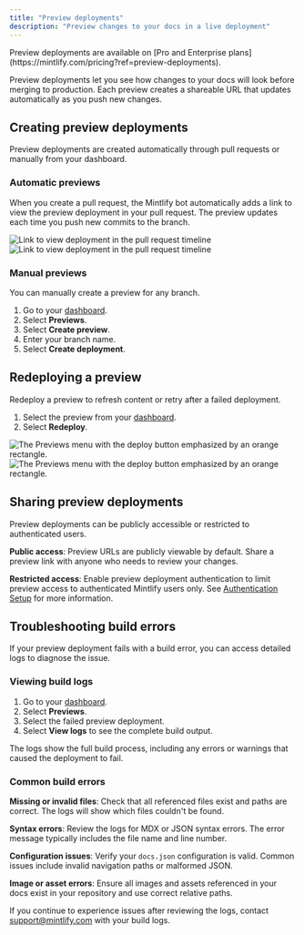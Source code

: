 ```yaml
---
title: "Preview deployments"
description: "Preview changes to your docs in a live deployment"
---
```


<Info>
  Preview deployments are available on [Pro and Enterprise plans](https://mintlify.com/pricing?ref=preview-deployments).
</Info>

Preview deployments let you see how changes to your docs will look before merging to production. Each preview creates a shareable URL that updates automatically as you push new changes.

## Creating preview deployments

Preview deployments are created automatically through pull requests or manually from your dashboard.

### Automatic previews

When you create a pull request, the Mintlify bot automatically adds a link to view the preview deployment in your pull request. The preview updates each time you push new commits to the branch.

<Frame>
  <img src="/images/previews/preview-deployment-light.png" alt="Link to view deployment in the pull request timeline" className="block dark:hidden" />
  <img src="/images/previews/preview-deployment-dark.png" alt="Link to view deployment in the pull request timeline" className="hidden dark:block" />
</Frame>

### Manual previews

You can manually create a preview for any branch.

1. Go to your [dashboard](https://dashboard.mintlify.com/).
2. Select **Previews**.
3. Select **Create preview**.
4. Enter your branch name.
5. Select **Create deployment**.

## Redeploying a preview

Redeploy a preview to refresh content or retry after a failed deployment.

1. Select the preview from your [dashboard](https://dashboard.mintlify.com/).
2. Select **Redeploy**.

<Frame>
  <img src="/images/previews/redeploy-preview-light.png" alt="The Previews menu with the deploy button emphasized by an orange rectangle." className="block dark:hidden" />
  <img src="/images/previews/redeploy-preview-dark.png" alt="The Previews menu with the deploy button emphasized by an orange rectangle." className="hidden dark:block" />
</Frame>

## Sharing preview deployments

Preview deployments can be publicly accessible or restricted to authenticated users.

**Public access**: Preview URLs are publicly viewable by default. Share a preview link with anyone who needs to review your changes.

**Restricted access**: Enable preview deployment authentication to limit preview access to authenticated Mintlify users only. See [Authentication Setup](/deploy/authentication-setup) for more information.

## Troubleshooting build errors

If your preview deployment fails with a build error, you can access detailed logs to diagnose the issue.

### Viewing build logs

1. Go to your [dashboard](https://dashboard.mintlify.com/).
2. Select **Previews**.
3. Select the failed preview deployment.
4. Select **View logs** to see the complete build output.

The logs show the full build process, including any errors or warnings that caused the deployment to fail.

### Common build errors

**Missing or invalid files**: Check that all referenced files exist and paths are correct. The logs will show which files couldn't be found.

**Syntax errors**: Review the logs for MDX or JSON syntax errors. The error message typically includes the file name and line number.

**Configuration issues**: Verify your `docs.json` configuration is valid. Common issues include invalid navigation paths or malformed JSON.

**Image or asset errors**: Ensure all images and assets referenced in your docs exist in your repository and use correct relative paths.

If you continue to experience issues after reviewing the logs, contact [support@mintlify.com](mailto:support@mintlify.com) with your build logs.
